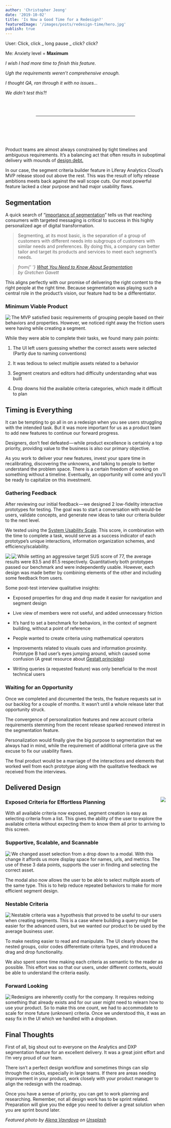 ```yaml
---
author: 'Christopher Jeong'
date: '2019-10-02'
title: 'Is Now a Good Time for a Redesign?'
featuredImage: '/images/posts/redesign-time/hero.jpg'
publish: true
---
```



User: Click, click _ long pause _ click? click?

Me: Anxiety level = **Maximum**

_I wish I had more time to finish this feature._

_Ugh the requirements weren’t comprehensive enough._

_I thought QA, ran through it with no issues…_

_We didn’t test this?!_

<hr style="margin:4rem 6rem 6rem;" />

Product teams are almost always constrained by tight timelines and ambiguous requirements. It’s a balancing act that often results in suboptimal delivery with mounds of [design debt.](https://www.nngroup.com/articles/ux-debt/)

In our case, the segment criteria builder feature in Liferay Analytics Cloud’s MVP release stood out above the rest. This was the result of lofty release ambitions meets back against the wall scope cuts. Our most powerful feature lacked a clear purpose and had major usability flaws.

## Segmentation

A quick search of “[importance of segmentation](https://www.google.com/search?source=hp&ei=9p2NXf2OKJTa-gTAk6-wDg&q=importance+of+segmentation&oq=importance+of+segmentation&gs_l=psy-ab.3..0l10.590.3220..3795...0.0..1.149.1863.24j2......0....1..gws-wiz.......0i131.9qU_Q8cccBI&ved=0ahUKEwj94dO8ovDkAhUUrZ4KHcDJC-YQ4dUDCAg&uact=5)” tells us that reaching consumers with targeted messaging is critical to success in this highly personalized age of digital transformation.

> Segmenting, at its most basic, is the separation of a group of customers with different needs into subgroups of customers with similar needs and preferences. By doing this, a company can better tailor and target its products and services to meet each segment’s needs.

> <cite>
> 	from{' '}
> 	<a href="https://hbr.org/2014/07/what-you-need-to-know-about-segmentation">
> 		What You Need to Know About Segmentation
> 	</a>
> 	<br />
> 	by Gretchen Gavett
> </cite>

This aligns perfectly with our promise of delivering the right content to the right people at the right time. Because segmentation was playing such a central role in the product’s vision, our feature had to be a differentiator.

### Minimum Viable Product

<Image
    size="large"
	src="images/posts/redesign-time/mvp.png"
    align="left"
	caption="Our MVP Segment Criteria Builder"
	rounded
	dropShadow
	margin="4rem auto"
/>

The MVP satisfied basic requirements of grouping people based on their behaviors and properties. However, we noticed right away the friction users were having while creating a segment.

While they were able to complete their tasks, we found many pain points:

1.  The UI left users guessing whether the correct assets were selected (Partly due to naming conventions)

2.  It was tedious to select multiple assets related to a behavior

3.  Segment creators and editors had difficulty understanding what was built

4.  Drop downs hid the available criteria categories, which made it difficult to plan

## Timing is Everything

It can be tempting to go all in on a redesign when you see users struggling with the intended task. But it was more important for us as a product team to add new features to continue our forward progress.

Designers, don’t feel defeated — while product excellence is certainly a top priority, providing value to the business is also our primary objective.

As you work to deliver your new features, invest your spare time in recalibrating, discovering the unknowns, and talking to people to better understand the problem space. There is a certain freedom of working on something without a timeline. Eventually, an opportunity will come and you’ll be ready to capitalize on this investment.

### Gathering Feedback

After reviewing our initial feedback — we designed 2 low-fidelity interactive prototypes for testing. The goal was to start a conversation with would-be users, validate concepts, and generate new ideas to take our criteria builder to the next level.

We tested using the [System Usability Scale](https://www.usability.gov/how-to-and-tools/methods/system-usability-scale.html). This score, in combination with the time to complete a task, would serve as a success indicator of each prototype’s unique interactions, information organization schemes, and efficiency/scalability.

<Image
    align="left" 
    src="images/posts/redesign-time/protoa.png" 
    caption="Prototype A allowed users to select multiple criteria and values in a modal. We also tested the concept of nesting, we gathered positive feedback around this feature as well as multi-select and multi-value inputs. And/or operators were hard to understand when presented as “All of/One of” and nesting organization needed some work." 
    rounded dropShadow 
    size="large"
    margin="4rem auto"/>


<Image
    align="left" 
    src="images/posts/redesign-time/protob.png" 
    caption="Prototype B had drag and drop, exposed criteria, and a pseudo-query building capabilities. People enjoyed the drag and drop feature and contextual criteria because it enabled them to get their task done quickly and easily. Our hypothesized combination of query and drag and drop did not provide more value to our users." 
    rounded dropShadow 
    size="large"
    margin="4rem auto"/>


While setting an aggressive target SUS score of 77, the average results were 83.5 and 81.5 respectively. Quantitatively both prototypes passed our benchmark and were independently usable. However, each design was made better by combining elements of the other and including some feedback from users.

Some post-test interview qualitative insights:

-   Exposed properties for drag and drop made it easier for navigation and segment design

-   Live view of members were not useful, and added unnecessary friction

-   It’s hard to set a benchmark for behaviors, in the context of segment building, without a point of reference

-   People wanted to create criteria using mathematical operators

-   Improvements related to visuals cues and information proximity. Prototype B had user’s eyes jumping around, which caused some confusion (A great resource about [Gestalt principles](/articles/2019/gestalt-principles-dance-and-design/))

-   Writing queries (a requested feature) was only beneficial to the most technical users

### Waiting for an Opportunity

Once we completed and documented the tests, the feature requests sat in our backlog for a couple of months. It wasn’t until a whole release later that opportunity struck.

The convergence of personalization features and new account criteria requirements stemming from the recent release sparked renewed interest in the segmentation feature.

Personalization would finally give the big purpose to segmentation that we always had in mind, while the requirement of additional criteria gave us the excuse to fix our usability flaws.

The final product would be a marriage of the interactions and elements that worked well from each prototype along with the qualitative feedback we received from the interviews.



## Delivered Design

<Image 
    src="images/posts/redesign-time/criteria_list.png" rounded dropShadow align="right" size="small" margin="0 0 0 4rem"
/> 

### Exposed Criteria for Effortless Planning

With all available criteria now exposed, segment creation is easy as selecting criteria from a list. This gives the ability of the user to explore the available criteria without expecting them to know them all prior to arriving to this screen.


### Supportive, Scalable, and Scannable

<Image src="images/posts/redesign-time/selectingassets.png"
rounded dropShadow align="left" size="large"
/>

We changed asset selection from a drop down to a modal. With this change it affords us more display space for names, urls, and metrics. The use of these 3 data points, supports the user in finding and selecting the correct asset.

The modal also now allows the user to be able to select multiple assets of the same type. This is to help reduce repeated behaviors to make for more efficient segment design.

### Nestable Criteria

<Image src="images/posts/redesign-time/nestable_criteria.png"
rounded dropShadow align="left" size="large"
/>

Nestable criteria was a hypothesis that proved to be useful to our users when creating segments. This is a case where building a query might be easier for the advanced users, but we wanted our product to be used by the average business user.

To make nesting easier to read and manipulate. The UI clearly shows the nested groups, color codes differentiate criteria types, and introduced a drag and drop functionality.

We also spent some time making each criteria as semantic to the reader as possible. This effort was so that our users, under different contexts, would be able to understand the criteria easily.

### Forward Looking

<Image src="images/posts/redesign-time/segment_criteria_builder.png"
rounded dropShadow align="left" size="large"
/>

Redesigns are inherently costly for the company. It requires redoing something that already exists and for our user might need to relearn how to use your product. So to make this one count, we had to accommodate to scale for more future (unknown) criteria. Once we understood this, it was an easy fix in the UI which we handled with a dropdown.

## Final Thoughts

First of all, big shout out to everyone on the Analytics and DXP segmentation feature for an excellent delivery. It was a great joint effort and I’m very proud of our team.

There isn’t a perfect design workflow and sometimes things can slip through the cracks, especially in large teams. If there are areas needing improvement in your product, work closely with your product manager to align the redesign with the roadmap.

Once you have a sense of priority, you can get to work planning and researching. Remember, not all design work has to be sprint related. Preparation will give you the edge you need to deliver a great solution when you are sprint bound later.


_Featured photo by [Alena Vavrdova](https://unsplash.com/@alenavavrdova?utm_source=unsplash&utm_medium=referral&utm_content=creditCopyText) on [Unsplash](https://unsplash.com/s/photos/construction?utm_source=unsplash&utm_medium=referral&utm_content=creditCopyText)_